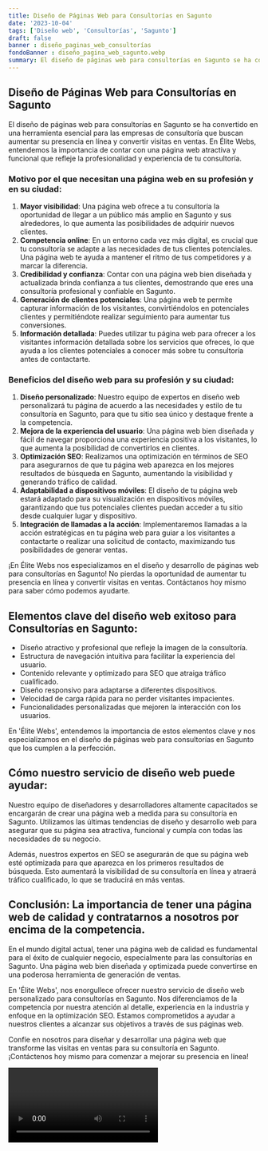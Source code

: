 ```yaml
---
title: Diseño de Páginas Web para Consultorías en Sagunto
date: '2023-10-04'
tags: ['Diseño web', 'Consultorías', 'Sagunto']
draft: false
banner : diseño_paginas_web_consultorías
fondoBanner : diseño_pagina_web_sagunto.webp
summary: El diseño de páginas web para consultorías en Sagunto se ha convertido en una herramienta esencial para las empresas de consultoría que buscan aumentar su presencia en línea y convertir visitas en ventas. En Élite Webs, entendemos la importancia de contar con una página web atractiva y funcional que refleje la profesionalidad y experiencia de tu consultoría. 
---
```


## Diseño de Páginas Web para Consultorías en Sagunto

El diseño de páginas web para consultorías en Sagunto se ha convertido en una herramienta esencial para las empresas de consultoría que buscan aumentar su presencia en línea y convertir visitas en ventas. En Élite Webs, entendemos la importancia de contar con una página web atractiva y funcional que refleje la profesionalidad y experiencia de tu consultoría. 

### Motivo por el que necesitan una página web en su profesión y en su ciudad:

1. **Mayor visibilidad**: Una página web ofrece a tu consultoría la oportunidad de llegar a un público más amplio en Sagunto y sus alrededores, lo que aumenta las posibilidades de adquirir nuevos clientes.
2. **Competencia online**: En un entorno cada vez más digital, es crucial que tu consultoría se adapte a las necesidades de tus clientes potenciales. Una página web te ayuda a mantener el ritmo de tus competidores y a marcar la diferencia.
3. **Credibilidad y confianza**: Contar con una página web bien diseñada y actualizada brinda confianza a tus clientes, demostrando que eres una consultoría profesional y confiable en Sagunto.
4. **Generación de clientes potenciales**: Una página web te permite capturar información de los visitantes, convirtiéndolos en potenciales clientes y permitiéndote realizar seguimiento para aumentar tus conversiones.
5. **Información detallada**: Puedes utilizar tu página web para ofrecer a los visitantes información detallada sobre los servicios que ofreces, lo que ayuda a los clientes potenciales a conocer más sobre tu consultoría antes de contactarte.

### Beneficios del diseño web para su profesión y su ciudad:

1. **Diseño personalizado**: Nuestro equipo de expertos en diseño web personalizará tu página de acuerdo a las necesidades y estilo de tu consultoría en Sagunto, para que tu sitio sea único y destaque frente a la competencia.
2. **Mejora de la experiencia del usuario**: Una página web bien diseñada y fácil de navegar proporciona una experiencia positiva a los visitantes, lo que aumenta la posibilidad de convertirlos en clientes.
3. **Optimización SEO**: Realizamos una optimización en términos de SEO para asegurarnos de que tu página web aparezca en los mejores resultados de búsqueda en Sagunto, aumentando la visibilidad y generando tráfico de calidad.
4. **Adaptabilidad a dispositivos móviles**: El diseño de tu página web estará adaptado para su visualización en dispositivos móviles, garantizando que tus potenciales clientes puedan acceder a tu sitio desde cualquier lugar y dispositivo.
5. **Integración de llamadas a la acción**: Implementaremos llamadas a la acción estratégicas en tu página web para guiar a los visitantes a contactarte o realizar una solicitud de contacto, maximizando tus posibilidades de generar ventas.

¡En Élite Webs nos especializamos en el diseño y desarrollo de páginas web para consultorías en Sagunto! No pierdas la oportunidad de aumentar tu presencia en línea y convertir visitas en ventas. Contáctanos hoy mismo para saber cómo podemos ayudarte.

<GifSeo />

<Cta />

## Elementos clave del diseño web exitoso para Consultorías en Sagunto:

- Diseño atractivo y profesional que refleje la imagen de la consultoría.
- Estructura de navegación intuitiva para facilitar la experiencia del usuario.
- Contenido relevante y optimizado para SEO que atraiga tráfico cualificado.
- Diseño responsivo para adaptarse a diferentes dispositivos.
- Velocidad de carga rápida para no perder visitantes impacientes.
- Funcionalidades personalizadas que mejoren la interacción con los usuarios.

En 'Élite Webs', entendemos la importancia de estos elementos clave y nos especializamos en el diseño de páginas web para consultorías en Sagunto que los cumplen a la perfección.

## Cómo nuestro servicio de diseño web puede ayudar:

Nuestro equipo de diseñadores y desarrolladores altamente capacitados se encargarán de crear una página web a medida para su consultoría en Sagunto. Utilizamos las últimas tendencias de diseño y desarrollo web para asegurar que su página sea atractiva, funcional y cumpla con todas las necesidades de su negocio.

Además, nuestros expertos en SEO se asegurarán de que su página web esté optimizada para que aparezca en los primeros resultados de búsqueda. Esto aumentará la visibilidad de su consultoría en línea y atraerá tráfico cualificado, lo que se traducirá en más ventas.

## Conclusión: La importancia de tener una página web de calidad y contratarnos a nosotros por encima de la competencia.

En el mundo digital actual, tener una página web de calidad es fundamental para el éxito de cualquier negocio, especialmente para las consultorías en Sagunto. Una página web bien diseñada y optimizada puede convertirse en una poderosa herramienta de generación de ventas.

En 'Élite Webs', nos enorgullece ofrecer nuestro servicio de diseño web personalizado para consultorías en Sagunto. Nos diferenciamos de la competencia por nuestra atención al detalle, experiencia en la industria y enfoque en la optimización SEO. Estamos comprometidos a ayudar a nuestros clientes a alcanzar sus objetivos a través de sus páginas web.

Confíe en nosotros para diseñar y desarrollar una página web que transforme las visitas en ventas para su consultoría en Sagunto. ¡Contáctenos hoy mismo para comenzar a mejorar su presencia en línea!

<Video />

<CtaBot job='Consultorías' city='Sagunto'/>

<Gmaps query='Sagunto+españa+maps' />